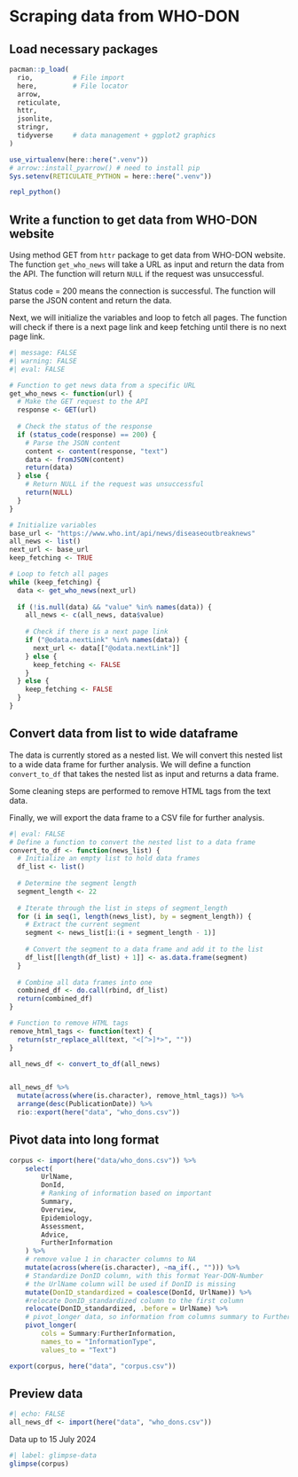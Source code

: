 # Scraping data from WHO-DON

## Load necessary packages

```r
pacman::p_load(
  rio,          # File import
  here,         # File locator
  arrow,
  reticulate,
  httr,
  jsonlite,
  stringr,
  tidyverse     # data management + ggplot2 graphics
)

use_virtualenv(here::here(".venv"))
# arrow::install_pyarrow() # need to install pip
Sys.setenv(RETICULATE_PYTHON = here::here(".venv"))

repl_python()

```

## Write a function to get data from WHO-DON website

Using method GET from `httr` package to get data from WHO-DON website. The function `get_who_news` will take a URL as input and return the data from the API. The function will return `NULL` if the request was unsuccessful.

Status code = 200 means the connection is successful. The function will parse the JSON content and return the data.

Next, we will initialize the variables and loop to fetch all pages. The function will check if there is a next page link and keep fetching until there is no next page link.

```r
#| message: FALSE
#| warning: FALSE
#| eval: FALSE

# Function to get news data from a specific URL
get_who_news <- function(url) {
  # Make the GET request to the API
  response <- GET(url)
  
  # Check the status of the response
  if (status_code(response) == 200) {
    # Parse the JSON content
    content <- content(response, "text")
    data <- fromJSON(content)
    return(data)
  } else {
    # Return NULL if the request was unsuccessful
    return(NULL)
  }
}

# Initialize variables
base_url <- "https://www.who.int/api/news/diseaseoutbreaknews"
all_news <- list()
next_url <- base_url
keep_fetching <- TRUE

# Loop to fetch all pages
while (keep_fetching) {
  data <- get_who_news(next_url)
  
  if (!is.null(data) && "value" %in% names(data)) {
    all_news <- c(all_news, data$value)
    
    # Check if there is a next page link
    if ("@odata.nextLink" %in% names(data)) {
      next_url <- data[["@odata.nextLink"]]
    } else {
      keep_fetching <- FALSE
    }
  } else {
    keep_fetching <- FALSE
  }
}
```

## Convert data from list to wide dataframe

The data is currently stored as a nested list. We will convert this nested list to a wide data frame for further analysis. We will define a function `convert_to_df` that takes the nested list as input and returns a data frame.

Some cleaning steps are performed to remove HTML tags from the text data.

Finally, we will export the data frame to a CSV file for further analysis.

```r
#| eval: FALSE
# Define a function to convert the nested list to a data frame
convert_to_df <- function(news_list) {
  # Initialize an empty list to hold data frames
  df_list <- list()
  
  # Determine the segment length
  segment_length <- 22
  
  # Iterate through the list in steps of segment_length
  for (i in seq(1, length(news_list), by = segment_length)) {
    # Extract the current segment
    segment <- news_list[i:(i + segment_length - 1)]
    
    # Convert the segment to a data frame and add it to the list
    df_list[[length(df_list) + 1]] <- as.data.frame(segment)
  }
  
  # Combine all data frames into one
  combined_df <- do.call(rbind, df_list)
  return(combined_df)
}

# Function to remove HTML tags
remove_html_tags <- function(text) {
  return(str_replace_all(text, "<[^>]*>", ""))
}

all_news_df <- convert_to_df(all_news)


all_news_df %>% 
  mutate(across(where(is.character), remove_html_tags)) %>%
  arrange(desc(PublicationDate)) %>%
  rio::export(here("data", "who_dons.csv"))
```

## Pivot data into long format

```r
corpus <- import(here("data/who_dons.csv")) %>% 
    select(
        UrlName,
        DonId,
        # Ranking of information based on important
        Summary,
        Overview,
        Epidemiology,
        Assessment,
        Advice,
        FurtherInformation
    ) %>% 
    # remove value 1 in character columns to NA
    mutate(across(where(is.character), ~na_if(., ""))) %>% 
    # Standardize DonID column, with this format Year-DON-Number
    # the UrlName column will be used if DonID is missing
    mutate(DonID_standardized = coalesce(DonId, UrlName)) %>%
    #relocate DonID_standardized column to the first column
    relocate(DonID_standardized, .before = UrlName) %>%
    # pivot_longer data, so information from columns summary to FurtherInformation are in one column
    pivot_longer(
        cols = Summary:FurtherInformation,
        names_to = "InformationType",
        values_to = "Text") 

export(corpus, here("data", "corpus.csv"))
```

## Preview data

```r
#| echo: FALSE
all_news_df <- import(here("data", "who_dons.csv"))
```

Data up to 15 July 2024

```r
#| label: glimpse-data
glimpse(corpus)
```